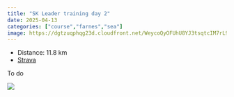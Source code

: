```yaml
---
title: "SK Leader training day 2"
date: 2025-04-13
categories: ["course","farnes","sea"]
image: https://dgtzuqphqg23d.cloudfront.net/WeycoQyOFUhU8YJ3tsqtcIM7rL9UmAcCuAlZAOcjPXc-768x576.jpg
---
```


- Distance: 11.8 km
- [Strava](https://www.strava.com/activities/14174472159)

To do

![](https://dgtzuqphqg23d.cloudfront.net/WeycoQyOFUhU8YJ3tsqtcIM7rL9UmAcCuAlZAOcjPXc-768x576.jpg)



